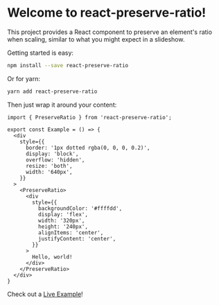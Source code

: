 
<Meta title="Welcome!" />

# Welcome to react-preserve-ratio!

This project provides a React component to preserve an element's ratio when scaling, similar to what you might expect in a slideshow.

Getting started is easy:

```bash
npm install --save react-preserve-ratio
```

Or for yarn:

```bash
yarn add react-preserve-ratio
```

Then just wrap it around your content:

```tsx
import { PreserveRatio } from 'react-preserve-ratio';

export const Example = () => {
  <div
    style={{
      border: '1px dotted rgba(0, 0, 0, 0.2)',
      display: 'block',
      overflow: 'hidden',
      resize: 'both',
      width: '640px',
    }}
  >
    <PreserveRatio>
      <div
        style={{
          backgroundColor: '#ffffdd',
          display: 'flex',
          width: '320px',
          height: '240px',
          alignItems: 'center',
          justifyContent: 'center',
        }}
      >
        Hello, world!
      </div>
    </PreserveRatio>
  </div>
}
```


Check out a [Live Example](?path=/story/preserveratio--generic-example)!